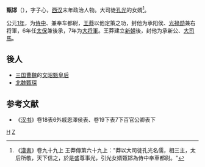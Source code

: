 '''甄邯'''（{{bd|？||12年||catIdx=Z}}），字子心，[[西汉|西汉]]末年政治人物。大司徒[[孔光|孔光]]的女婿<ref>《[[s:漢書/卷099上|漢書]]》卷九十九上 王莽傳第六十九上："莽以大司徒孔光名儒，相三主，太后所敬，天下信之，於是盛尊事光，引光女婿甄邯為侍中奉車都尉。"</ref>。

公元[[1年|1年]]，为[[侍中|侍中]]、兼奉车都尉，[[王莽|王莽]]以他定策之功，封他为承阳侯、[[光禄勋|光禄勋]]兼右将軍，6年任[[太保|太保]]兼後承，7年为[[大将軍|大将軍]]。王莽建立[[新朝|新朝]]後，封他为承新公、[[大司馬|大司馬]]。

== 後人 ==
*[[三国|三国]][[曹魏|曹魏]]的[[文昭甄皇后|文昭甄皇后]]
*[[北魏|北魏]][[甄琛|甄琛]]

==参考文献==
{{reflist}}
*《[[汉书|汉书]]》卷18表6外戚恩澤侯表、卷19下表7下百官公卿表下 

{{西汉上公}}
  
[[Category:甄姓|H]]
[[Category:西漢政治人物|Z]]